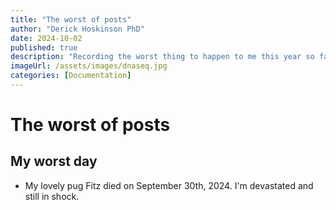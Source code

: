 ```yaml
---
title: "The worst of posts"
author: "Derick Hoskinson PhD"
date: 2024-10-02
published: true
description: "Recording the worst thing to happen to me this year so far"
imageUrl: /assets/images/dnaseq.jpg
categories: [Documentation]
---
```


# The worst of posts

## My worst day

- My lovely pug Fitz died on September 30th, 2024.
  I'm devastated and still in shock.
